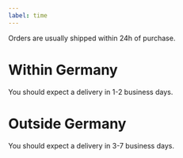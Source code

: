 ```yaml
---
label: time
---
```


Orders are usually shipped within 24h of purchase.

# Within Germany

You should expect a delivery in 1-2 business days.

# Outside Germany

You should expect a delivery in 3-7 business days.
